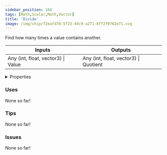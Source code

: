 ```yaml
---
sidebar_position: 164
tags: [Math,Scalar,Math,Vector]
title: 'Divide'
image: /img/chip/f2eafd78-5f23-44c9-a271-8ff2f0762e71.svg
---
```


Find how many times a value contains another.



<IChip uuid="f2eafd78-5f23-44c9-a271-8ff2f0762e71"/>

<table><thead><tr><th>Inputs</th><th>Outputs</th></tr></thead><tbody><tr><td>Any (int, float, vector3) | Value</td><td>Any (int, float, vector3) | Quotient</td></tr></tbody></table>

<details>
  <summary>Properties</summary>
  <div>
    <div>
    <table>
      <tbody>
        <tr>
          <td>Is beta required?</td>
          <td>No</td>
        </tr>
        <tr>
          <td>Is chip a trolling risk?</td>
          <td>No</td>
        </tr>
        <tr>
          <td>Is chip a role assignment risk?</td>
          <td>No</td>
        </tr>
        <tr>
          <td>Chip UUID</td>
          <td>f2eafd78-5f23-44c9-a271-8ff2f0762e71</td>
        </tr>
        <tr>
          <td>Room availability</td>
          <td>Available everywhere</td>
        </tr>
      </tbody>
    </table>
    </div>
  </div>
</details>

### Uses

None so far!

### Tips

None so far!

### Issues

None so far!